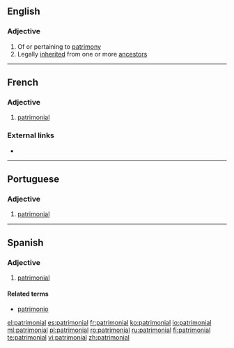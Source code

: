 ==English==

===Adjective===
{{en-adj|-}}

# Of or pertaining to [[patrimony]]
# Legally [[inherited]] from one or more [[ancestor]]s
----
==French==

===Adjective===
{{fr-adj|mp=patrimoniaux}}

# [[#English|patrimonial]]
===External links===
* {{R:TLFi}}

----
==Portuguese==

===Adjective===
{{pt-adj|patrimonia|l}}

# [[#English|patrimonial]]
----
==Spanish==

===Adjective===
{{es-adj|pl=patrimoniales}}

# [[#English|patrimonial]]

====Related terms====
*[[patrimonio]]

[[el:patrimonial]]
[[es:patrimonial]]
[[fr:patrimonial]]
[[ko:patrimonial]]
[[io:patrimonial]]
[[ml:patrimonial]]
[[pl:patrimonial]]
[[ro:patrimonial]]
[[ru:patrimonial]]
[[fi:patrimonial]]
[[te:patrimonial]]
[[vi:patrimonial]]
[[zh:patrimonial]]